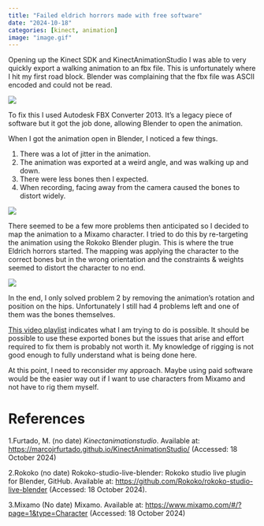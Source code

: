 ```yaml
---
title: "Failed eldrich horrors made with free software"
date: "2024-10-18"
categories: [kinect, animation]
image: "image.gif"
---
```


Opening up the Kinect SDK and KinectAnimationStudio I was able to very quickly export a walking animation to an fbx file. This is unfortunately where I hit my first road block. Blender was complaining that the fbx file was ASCII encoded and could not be read.

![](error.jpg)

To fix this I used Autodesk FBX Converter 2013. It's a legacy piece of software but it got the job done, allowing Blender to open the animation.

When I got the animation open in Blender, I noticed a few things.

1. There was a lot of jitter in the animation.
2. The animation was exported at a weird angle, and was walking up and down.
3. There were less bones then I expected.
4. When recording, facing away from the camera caused the bones to distort widely.

![](imported.gif)

There seemed to be a few more problems then anticipated so I decided to map the animation to a Mixamo character. I tried to do this by re-targeting the animation using the Rokoko Blender plugin. This is where the true Eldrich horrors started. The mapping was applying the character to the correct bones but in the wrong orientation and the constraints & weights seemed to distort the character to no end.

![](image.gif)

In the end, I only solved problem 2 by removing the animation's rotation and position on the hips. Unfortunately I still had 4 problems left and one of them was the bones themselves.

[This video playlist](https://www.youtube.com/playlist?list=PLZpDYt0cyiuvd2X6ucSYilKJD6rKK2Uys) indicates what I am trying to do is possible. It should be possible to use these exported bones but the issues that arise and effort required to fix them is probably not worth it. My knowledge of rigging is not good enough to fully understand what is being done here.

At this point, I need to reconsider my approach. Maybe using paid software would be the easier way out if I want to use characters from Mixamo and not have to rig them myself.

# References

1.Furtado, M. (no date) *Kinectanimationstudio*. Available at: <https://marcojrfurtado.github.io/KinectAnimationStudio/> (Accessed: 18 October 2024)

2.Rokoko (no date) Rokoko-studio-live-blender: Rokoko studio live plugin for Blender, GitHub. Available at: <https://github.com/Rokoko/rokoko-studio-live-blender> (Accessed: 18 October 2024). 

3.Mixamo (No date) Mixamo. Available at: <https://www.mixamo.com/#/?page=1&type=Character> (Accessed: 18 October 2024)

